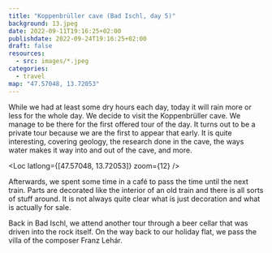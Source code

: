 ```yaml
---
title: "Koppenbrüller cave (Bad Ischl, day 5)"
background: 13.jpeg
date: 2022-09-11T19:16:25+02:00
publishdate: 2022-09-24T19:16:25+02:00
draft: false
resources:
  - src: images/*.jpeg
categories:
  - travel
map: "47.57048, 13.72053"
---
```


While we had at least some dry hours each day, today it will rain more or less
for the whole day. We decide to visit the Koppenbrüller cave. We manage to be
there for the first offered tour of the day. It turns out to be a private tour
because we are the first to appear that early. It is quite interesting, covering
geology, the research done in the cave, the ways water makes it way into and out
of the cave, and more.

<Loc latlong={[47.57048, 13.72053]} zoom={12} />

<Gallery>
  <Rimg src="13.jpeg" caption="Entrance to the cave." />
  <Rimg src="8.jpeg" caption="Dripstones in the cave." />
  <Rimg src="9.jpeg" caption="Water flowing through the cave." />
</Gallery>

Afterwards, we spent some time in a café to pass the time until the next train.
Parts are decorated like the interior of an old train and there is all sorts of
stuff around. It is not always quite clear what is just decoration and what is
actually for sale.

<Rimg src="18.jpeg" alt="Decorations in the café" />

Back in Bad Ischl, we attend another tour through a beer cellar that was driven
into the rock itself. On the way back to our holiday flat, we pass the villa of
the composer Franz Lehár.

<Gallery>
  <Rimg src="24.jpeg" alt="The beer cellar" />
  <Rimg src="26.jpeg" alt="Lehár villa" />
  <Rimg src="27.jpeg" caption="Bad Ischl" />
  <Rimg src="30.jpeg" caption="Bad Ischl" />
</Gallery>

<Nextday />
